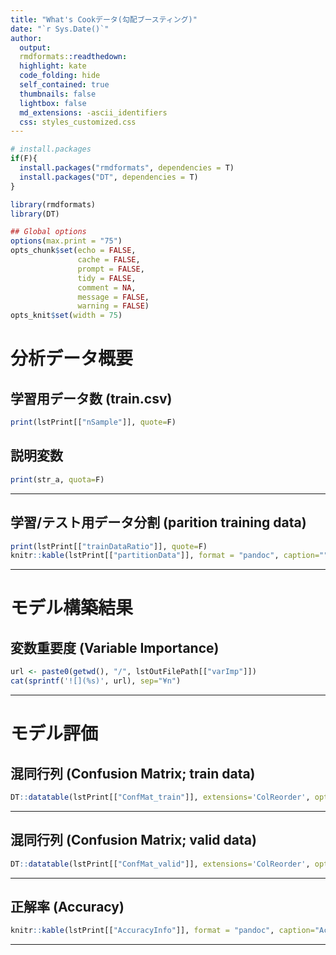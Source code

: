 ---
title: "What's Cookデータ(勾配ブースティング)"
date: "`r Sys.Date()`"
author: 
  output:
  rmdformats::readthedown:
  highlight: kate
  code_folding: hide
  self_contained: true
  thumbnails: false
  lightbox: false
  md_extensions: -ascii_identifiers
  css: styles_customized.css
---
  
```{r knitr_init, echo=FALSE, results="asis", cache=FALSE}
# install.packages
if(F){
  install.packages("rmdformats", dependencies = T)
  install.packages("DT", dependencies = T)
}

library(rmdformats)
library(DT)

## Global options
options(max.print = "75")
opts_chunk$set(echo = FALSE,
               cache = FALSE,
               prompt = FALSE,
               tidy = FALSE,
               comment = NA,
               message = FALSE,
               warning = FALSE)
opts_knit$set(width = 75)
```



# 分析データ概要

## 学習用データ数 (train.csv)
```{r results="asis", echo=F}
print(lstPrint[["nSample"]], quote=F)
```


## 説明変数
```{r results="asis", echo=F}
print(str_a, quota=F)
```


***


## 学習/テスト用データ分割 (parition training data)
```{r results="asis", echo=F}
print(lstPrint[["trainDataRatio"]], quote=F)
knitr::kable(lstPrint[["partitionData"]], format = "pandoc", caption="")
```


***


# モデル構築結果


## 変数重要度 (Variable Importance)
```{r results="asis", echo=F}
url <- paste0(getwd(), "/", lstOutFilePath[["varImp"]])
cat(sprintf('![](%s)', url), sep="¥n")
```


***


# モデル評価


## 混同行列 (Confusion Matrix; train data)
```{r results="asis", echo=F}
DT::datatable(lstPrint[["ConfMat_train"]], extensions='ColReorder', options=list(dom='Rlfrtip', pageLength=20))
```

***

## 混同行列 (Confusion Matrix; valid data)
```{r results="asis", echo=F}
DT::datatable(lstPrint[["ConfMat_valid"]], extensions='ColReorder', options=list(dom='Rlfrtip', pageLength=20))
```

***

## 正解率 (Accuracy)
```{r results="asis", echo=F}
knitr::kable(lstPrint[["AccuracyInfo"]], format = "pandoc", caption="Accuracy")
```

***

